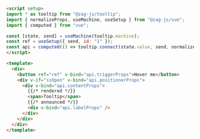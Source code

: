```md
<script setup>
import * as tooltip from "@zag-js/tooltip";
import { normalizeProps, useMachine, useSetup } from "@zag-js/vue";
import { computed } from "vue";

const [state, send] = useMachine(tooltip.machine);
const ref = useSetup({ send, id: "1" });
const api = computed(() => tooltip.connect(state.value, send, normalizeProps));
</script>

<template>
  <div>
    <button ref="ref" v-bind="api.triggerProps">Hover me</button>
    <div v-if="isOpen" v-bind="api.positionerProps">
      <div v-bind="api.contentProps">
        {{/* rendered */}}
        <span>Tooltip</span>
        {{/* announced */}}
        <div v-bind="api.labelProps" />
      </div>
    </div>
  </div>
</template>
```

